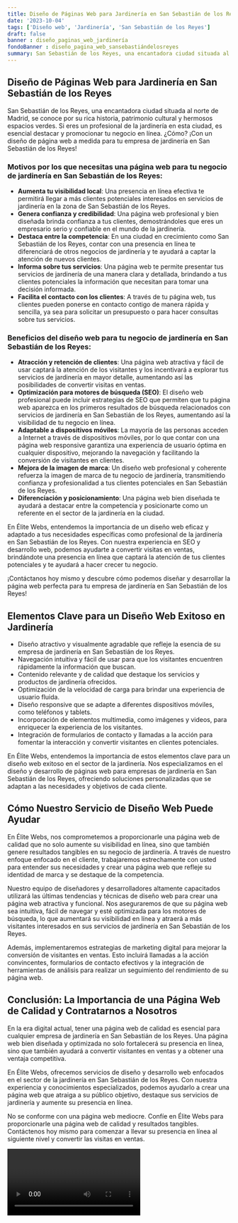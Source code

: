 ```yaml
---
title: Diseño de Páginas Web para Jardinería en San Sebastián de los Reyes
date: '2023-10-04'
tags: ['Diseño web', 'Jardinería', 'San Sebastián de los Reyes']
draft: false
banner : diseño_paginas_web_jardinería
fondoBanner : diseño_pagina_web_sansebastiándelosreyes
summary: San Sebastián de los Reyes, una encantadora ciudad situada al norte de Madrid, se conoce por su rica historia, patrimonio cultural y hermosos espacios verdes. Si eres un profesional de la jardinería en esta ciudad, es esencial destacar y promocionar tu negocio en línea. ¿Cómo? ¡Con un diseño de página web a medida para tu empresa de jardinería en San Sebastián de los Reyes!
---
```


## **Diseño de Páginas Web para Jardinería en San Sebastián de los Reyes**

San Sebastián de los Reyes, una encantadora ciudad situada al norte de Madrid, se conoce por su rica historia, patrimonio cultural y hermosos espacios verdes. Si eres un profesional de la jardinería en esta ciudad, es esencial destacar y promocionar tu negocio en línea. ¿Cómo? ¡Con un diseño de página web a medida para tu empresa de jardinería en San Sebastián de los Reyes!

### Motivos por los que necesitas una página web para tu negocio de jardinería en San Sebastián de los Reyes:

- **Aumenta tu visibilidad local**: Una presencia en línea efectiva te permitirá llegar a más clientes potenciales interesados en servicios de jardinería en la zona de San Sebastián de los Reyes.
- **Genera confianza y credibilidad**: Una página web profesional y bien diseñada brinda confianza a tus clientes, demostrándoles que eres un empresario serio y confiable en el mundo de la jardinería.
- **Destaca entre la competencia**: En una ciudad en crecimiento como San Sebastián de los Reyes, contar con una presencia en línea te diferenciará de otros negocios de jardinería y te ayudará a captar la atención de nuevos clientes.
- **Informa sobre tus servicios**: Una página web te permite presentar tus servicios de jardinería de una manera clara y detallada, brindando a tus clientes potenciales la información que necesitan para tomar una decisión informada.
- **Facilita el contacto con los clientes**: A través de tu página web, tus clientes pueden ponerse en contacto contigo de manera rápida y sencilla, ya sea para solicitar un presupuesto o para hacer consultas sobre tus servicios.

### Beneficios del diseño web para tu negocio de jardinería en San Sebastián de los Reyes:

- **Atracción y retención de clientes**: Una página web atractiva y fácil de usar captará la atención de los visitantes y los incentivará a explorar tus servicios de jardinería en mayor detalle, aumentando así las posibilidades de convertir visitas en ventas.
- **Optimización para motores de búsqueda (SEO)**: El diseño web profesional puede incluir estrategias de SEO que permiten que tu página web aparezca en los primeros resultados de búsqueda relacionados con servicios de jardinería en San Sebastián de los Reyes, aumentando así la visibilidad de tu negocio en línea.
- **Adaptable a dispositivos móviles**: La mayoría de las personas acceden a Internet a través de dispositivos móviles, por lo que contar con una página web responsive garantiza una experiencia de usuario óptima en cualquier dispositivo, mejorando la navegación y facilitando la conversión de visitantes en clientes.
- **Mejora de la imagen de marca**: Un diseño web profesional y coherente refuerza la imagen de marca de tu negocio de jardinería, transmitiendo confianza y profesionalidad a tus clientes potenciales en San Sebastián de los Reyes.
- **Diferenciación y posicionamiento**: Una página web bien diseñada te ayudará a destacar entre la competencia y posicionarte como un referente en el sector de la jardinería en la ciudad.

En Élite Webs, entendemos la importancia de un diseño web eficaz y adaptado a tus necesidades específicas como profesional de la jardinería en San Sebastián de los Reyes. Con nuestra experiencia en SEO y desarrollo web, podemos ayudarte a convertir visitas en ventas, brindándote una presencia en línea que captará la atención de tus clientes potenciales y te ayudará a hacer crecer tu negocio.

¡Contáctanos hoy mismo y descubre cómo podemos diseñar y desarrollar la página web perfecta para tu empresa de jardinería en San Sebastián de los Reyes!

<GifSeo />

<Cta />

## Elementos Clave para un Diseño Web Exitoso en Jardinería
- Diseño atractivo y visualmente agradable que refleje la esencia de su empresa de jardinería en San Sebastián de los Reyes.
- Navegación intuitiva y fácil de usar para que los visitantes encuentren rápidamente la información que buscan.
- Contenido relevante y de calidad que destaque los servicios y productos de jardinería ofrecidos.
- Optimización de la velocidad de carga para brindar una experiencia de usuario fluida.
- Diseño responsive que se adapte a diferentes dispositivos móviles, como teléfonos y tablets.
- Incorporación de elementos multimedia, como imágenes y videos, para enriquecer la experiencia de los visitantes.
- Integración de formularios de contacto y llamadas a la acción para fomentar la interacción y convertir visitantes en clientes potenciales.

En Élite Webs, entendemos la importancia de estos elementos clave para un diseño web exitoso en el sector de la jardinería. Nos especializamos en el diseño y desarrollo de páginas web para empresas de jardinería en San Sebastián de los Reyes, ofreciendo soluciones personalizadas que se adaptan a las necesidades y objetivos de cada cliente.

## Cómo Nuestro Servicio de Diseño Web Puede Ayudar
En Élite Webs, nos comprometemos a proporcionarle una página web de calidad que no solo aumente su visibilidad en línea, sino que también genere resultados tangibles en su negocio de jardinería. A través de nuestro enfoque enfocado en el cliente, trabajaremos estrechamente con usted para entender sus necesidades y crear una página web que refleje su identidad de marca y se destaque de la competencia.

Nuestro equipo de diseñadores y desarrolladores altamente capacitados utilizará las últimas tendencias y técnicas de diseño web para crear una página web atractiva y funcional. Nos aseguraremos de que su página web sea intuitiva, fácil de navegar y esté optimizada para los motores de búsqueda, lo que aumentará su visibilidad en línea y atraerá a más visitantes interesados en sus servicios de jardinería en San Sebastián de los Reyes.

Además, implementaremos estrategias de marketing digital para mejorar la conversión de visitantes en ventas. Esto incluirá llamadas a la acción convincentes, formularios de contacto efectivos y la integración de herramientas de análisis para realizar un seguimiento del rendimiento de su página web.

## Conclusión: La Importancia de una Página Web de Calidad y Contratarnos a Nosotros
En la era digital actual, tener una página web de calidad es esencial para cualquier empresa de jardinería en San Sebastián de los Reyes. Una página web bien diseñada y optimizada no solo fortalecerá su presencia en línea, sino que también ayudará a convertir visitantes en ventas y a obtener una ventaja competitiva.

En Élite Webs, ofrecemos servicios de diseño y desarrollo web enfocados en el sector de la jardinería en San Sebastián de los Reyes. Con nuestra experiencia y conocimientos especializados, podemos ayudarlo a crear una página web que atraiga a su público objetivo, destaque sus servicios de jardinería y aumente su presencia en línea.

No se conforme con una página web mediocre. Confíe en Élite Webs para proporcionarle una página web de calidad y resultados tangibles. Contáctenos hoy mismo para comenzar a llevar su presencia en línea al siguiente nivel y convertir las visitas en ventas.

<Video />

<CtaBot job='Jardinería' city='San Sebastián de los Reyes'/>

<Gmaps query='San Sebastián de los Reyes+españa+maps' />